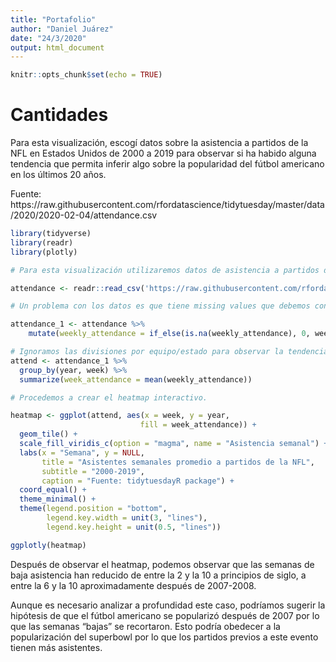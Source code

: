 ---
title: "Portafolio"
author: "Daniel Juárez"
date: "24/3/2020"
output: html_document
---

```{r setup, include=FALSE}
knitr::opts_chunk$set(echo = TRUE)
```


# Cantidades
Para esta visualización, escogí datos sobre la asistencia a partidos de la NFL en Estados Unidos de 2000 a 2019 para observar si ha habido alguna tendencia que permita inferir algo sobre la popularidad del fútbol americano en los últimos 20 años. 

Fuente: https://raw.githubusercontent.com/rfordatascience/tidytuesday/master/data/2020/2020-02-04/attendance.csv

```{r Setup, include=FALSE}
library(tidyverse)
library(readr)
library(plotly)

# Para esta visualización utilizaremos datos de asistencia a partidos de la NFL de 2000 a 2019.

attendance <- readr::read_csv('https://raw.githubusercontent.com/rfordatascience/tidytuesday/master/data/2020/2020-02-04/attendance.csv')

```

```{r Visualización}
# Un problema con los datos es que tiene missing values que debemos convertir a 0 en algunos casos para poder obtener un promedio. 

attendance_1 <- attendance %>%
    mutate(weekly_attendance = if_else(is.na(weekly_attendance), 0, weekly_attendance))

# Ignoramos las divisiones por equipo/estado para observar la tendencia nacional por semana del año. 
attend <- attendance_1 %>% 
  group_by(year, week) %>% 
  summarize(week_attendance = mean(weekly_attendance)) 

# Procedemos a crear el heatmap interactivo. 

heatmap <- ggplot(attend, aes(x = week, y = year, 
                             fill = week_attendance)) +
  geom_tile() + 
  scale_fill_viridis_c(option = "magma", name = "Asistencia semanal") +
  labs(x = "Semana", y = NULL,
       title = "Asistentes semanales promedio a partidos de la NFL",
       subtitle = "2000-2019", 
       caption = "Fuente: tidytuesdayR package") +
  coord_equal() +
  theme_minimal() +
  theme(legend.position = "bottom",
        legend.key.width = unit(3, "lines"),
        legend.key.height = unit(0.5, "lines"))

ggplotly(heatmap)

```

Después de observar el heatmap, podemos observar que las semanas de baja asistencia han reducido de entre la 2 y la 10 a principios de siglo, a entre la 6 y la 10 aproximadamente después de 2007-2008. 

Aunque es necesario analizar a profundidad este caso, podríamos sugerir la hipótesis de que el fútbol americano se popularizó después de 2007 por lo que las semanas "bajas" se recortaron. Esto podría obedecer a la popularización del superbowl por lo que los partidos previos a este evento tienen más asistentes.
